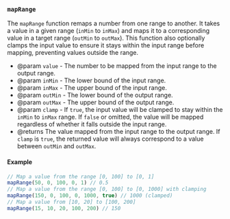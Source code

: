 ### `mapRange`

The `mapRange` function remaps a number from one range to another. It takes
a value in a given range (`inMin` to `inMax`) and maps it to a corresponding
value in a target range (`outMin` to `outMax`). This function also
optionally clamps the input value to ensure it stays within the input range
before mapping, preventing values outside the range.

- @param `value` - The number to be mapped from the input range to the output
  range.
- @param `inMin` - The lower bound of the input range.
- @param `inMax` - The upper bound of the input range.
- @param `outMin` - The lower bound of the output range.
- @param `outMax` - The upper bound of the output range.
- @param `clamp` - If `true`, the input value will be clamped to stay within the
  `inMin` to `inMax` range. If `false` or omitted, the value will be mapped
  regardless of whether it falls outside the input range.
- @returns The value mapped from the input range to the output range. If
  `clamp` is `true`, the returned value will always correspond to a value
  between `outMin` and `outMax`.

#### Example

```ts
// Map a value from the range [0, 100] to [0, 1]
mapRange(50, 0, 100, 0, 1) // 0.5
// Map a value from the range [0, 100] to [0, 1000] with clamping
mapRange(150, 0, 100, 0, 1000, true) // 1000 (clamped)
// Map a value from [10, 20] to [100, 200]
mapRange(15, 10, 20, 100, 200) // 150
```
